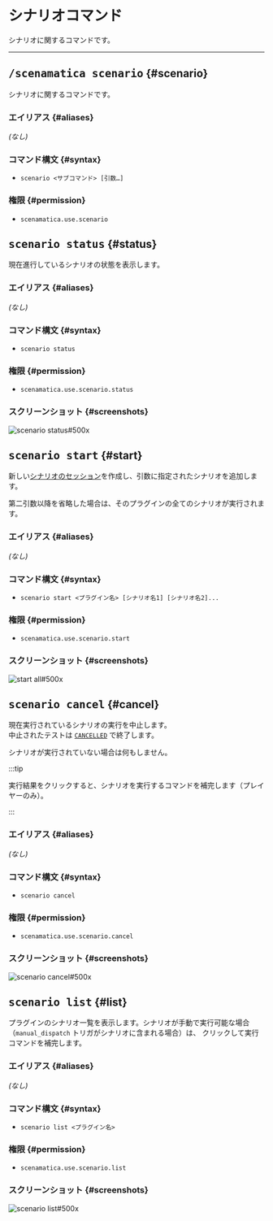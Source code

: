 
# シナリオコマンド

シナリオに関するコマンドです。

---

## <kbd>/scenamatica scenario</kbd> {#scenario}

シナリオに関するコマンドです。

### エイリアス {#aliases}

*(なし)*

### コマンド構文 {#syntax}

- `scenario <サブコマンド> [引数…]`

### 権限 {#permission}

- `scenamatica.use.scenario`

## <kbd>scenario status</kbd> {#status}

現在進行しているシナリオの状態を表示します。

### エイリアス {#aliases}

*(なし)*

### コマンド構文 {#syntax}

- `scenario status`

### 権限 {#permission}

- `scenamatica.use.scenario.status`

### スクリーンショット {#screenshots}

![scenario status#500x](images/scenario/status.png)

## <kbd>scenario start</kbd> {#start}

新しい[シナリオのセッション](/docs/use/scenario#scenario-session)を作成し、引数に指定されたシナリオを追加します。

第二引数以降を省略した場合は、そのプラグインの全てのシナリオが実行されます。  


### エイリアス {#aliases}

*(なし)*

### コマンド構文 {#syntax}

- `scenario start <プラグイン名> [シナリオ名1] [シナリオ名2]...`

### 権限 {#permission}

- `scenamatica.use.scenario.start`

### スクリーンショット {#screenshots}

![start all#500x](images/scenario/start-all.png)

## <kbd>scenario cancel</kbd> {#cancel}

現在実行されているシナリオの実行を中止します。  
中止されたテストは [`CANCELLED`](/docs/use/test#:~:text=CANCELLED) で終了します。

シナリオが実行されていない場合は何もしません。

:::tip

実行結果をクリックすると、シナリオを実行するコマンドを補完します（プレイヤーのみ）。 

:::

### エイリアス {#aliases}

*(なし)*

### コマンド構文 {#syntax}

- `scenario cancel`

### 権限 {#permission}

- `scenamatica.use.scenario.cancel`

### スクリーンショット {#screenshots}

![scenario cancel#500x](images/scenario/cancel.png)

## <kbd>scenario list</kbd> {#list}

プラグインのシナリオ一覧を表示します。シナリオが手動で実行可能な場合（`manual_dispatch` トリガがシナリオに含まれる場合）は、
クリックして実行コマンドを補完します。

### エイリアス {#aliases}

*(なし)*

### コマンド構文 {#syntax}

- `scenario list <プラグイン名>`

### 権限 {#permission}

- `scenamatica.use.scenario.list`

### スクリーンショット {#screenshots}

![scenario list#500x](images/scenario/list.png)

